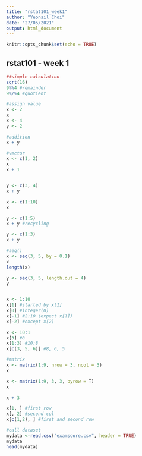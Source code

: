 ```yaml
---
title: "rstat101_week1"
author: "Yeonsil Choi"
date: "27/05/2021"
output: html_document
---
```


```r
knitr::opts_chunk$set(echo = TRUE)
```

## rstat101 - week 1

```r
##simple calculation
sqrt(16)
9%%4 #remainder
9%/%4 #quotient

#assign value
x <- 2
x
x <- 4
y <- 2

#addition
x + y

#vector
x <- c(1, 2)
x
x + 1


y <- c(3, 4)
x + y

x <- c(1:10)
x

y <- c(1:5)
x + y #recycling

y <- c(1:3)
x + y

#seq()
x <- seq(3, 5, by = 0.1)
x
length(x)

y <- seq(3, 5, length.out = 4)
y


x <- 1:10
x[1] #started by x[1]
x[0] #integer(0)
x[-1] #2:10 (expect x[1])
x[-2] #except x[2]

x <- 10:1
x[3] #8
x[1:3] #10:8
x[c(3, 5, 6)] #8, 6, 5

#matrix
x <- matrix(1:9, nrow = 3, ncol = 3)
x

x <- matrix(1:9, 3, 3, byrow = T)
x

x + 3

x[1, ] #first row
x[, 2] #second col
x[c(1,2), ] #first and second row

#call dataset
mydata <-read.csv("examscore.csv", header = TRUE)
mydata
head(mydata)

```

